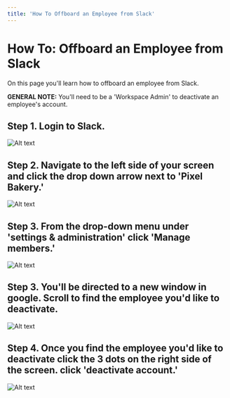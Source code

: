 ```yaml
---
title: 'How To Offboard an Employee from Slack'
---
```


# How To: Offboard an Employee from Slack

On this page you'll learn how to offboard an employee from Slack.

**GENERAL NOTE:** You'll need to be a 'Workspace Admin' to deactivate an employee's account.

## Step 1. Login to Slack.

![Alt text](/img/Offboard_Slack_1.png 'title')

## Step 2. Navigate to the left side of your screen and click the drop down arrow next to 'Pixel Bakery.'

![Alt text](/img/Offboard_Slack_2.png 'title')

## Step 3. From the drop-down menu under 'settings & administration' click 'Manage members.'

![Alt text](/img/Offboard_Slack_3.png 'title')

## Step 3. You'll be directed to a new window in google. Scroll to find the employee you'd like to deactivate. 

![Alt text](/img/Offboard_Slack_4.png 'title')

## Step 4. Once you find the employee you'd like to deactivate click the 3 dots on the right side of the screen. click 'deactivate account.'

![Alt text](/img/Offboard_Slack_5.png 'title')